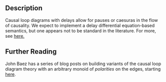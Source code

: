 
## Description

Causal loop diagrams with delays allow for pauses or caesuras in the flow of causality.
We expect to implement a delay differential equation-based semantics, but one
appears not to be standard in the literature. For more, see <A
href="../causal-loop">here.</A>

## Further Reading

John Baez has a series of blog posts on building variants of the causal loop diagram
theory with an arbitrary monoid of *polarities* on the edges, starting [here](https://johncarlosbaez.wordpress.com/2024/11/02/polarities/).
